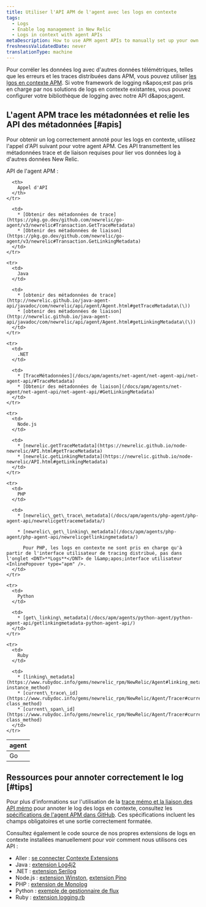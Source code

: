 ```yaml
---
title: Utiliser l'API APM de l'agent avec les logs en contexte
tags:
  - Logs
  - Enable log management in New Relic
  - Logs in context with agent APIs
metaDescription: How to use APM agent APIs to manually set up your own logs-in-context solution in New Relic.
freshnessValidatedDate: never
translationType: machine
---
```


Pour corréler les données log avec d'autres données télémétriques, telles que les erreurs et les traces distribuées dans APM, vous pouvez utiliser [les lgos en contexte APM](/docs/apm/new-relic-apm/getting-started/get-started-logs-context). Si votre framework de logging n&amp;apos;est pas pris en charge par nos solutions de logs en contexte existantes, vous pouvez configurer votre bibliothèque de logging avec notre <InlinePopover type="apm" />API d&amp;apos;agent.

## L'agent APM trace les métadonnées et relie les API des métadonnées [#apis]

Pour obtenir un log correctement annoté pour les logs en contexte, utilisez l'appel d'API suivant pour votre agent APM. Ces API transmettent les métadonnées trace et de liaison requises pour lier vos données log à d'autres données New Relic.

API de l'agent APM :

<table>
  <thead>
    <tr>
      <th style={{ width: "150px" }}>
        <InlinePopover type="apm" />agent
      </th>

      <th>
        Appel d'API
      </th>
    </tr>
  </thead>

  <tbody>
    <tr>
      <td>
        Go
      </td>

      <td>
        * [Obtenir des métadonnées de trace](https://pkg.go.dev/github.com/newrelic/go-agent/v3/newrelic#Transaction.GetTraceMetadata)
        * [Obtenir des métadonnées de liaison](https://pkg.go.dev/github.com/newrelic/go-agent/v3/newrelic#Transaction.GetLinkingMetadata)
      </td>
    </tr>

    <tr>
      <td>
        Java
      </td>

      <td>
        * [obtenir des métadonnées de trace](http://newrelic.github.io/java-agent-api/javadoc/com/newrelic/api/agent/Agent.html#getTraceMetadata\(\))
        * [obtenir des métadonnées de liaison](http://newrelic.github.io/java-agent-api/javadoc/com/newrelic/api/agent/Agent.html#getLinkingMetadata\(\))
      </td>
    </tr>

    <tr>
      <td>
        .NET
      </td>

      <td>
        * [TraceMétadonnées](/docs/apm/agents/net-agent/net-agent-api/net-agent-api/#TraceMetadata)
        * [Obtenir des métadonnées de liaison](/docs/apm/agents/net-agent/net-agent-api/net-agent-api/#GetLinkingMetadata)
      </td>
    </tr>

    <tr>
      <td>
        Node.js
      </td>

      <td>
        * [newrelic.getTraceMetadata](https://newrelic.github.io/node-newrelic/API.html#getTraceMetadata)
        * [newrelic.getLinkingMetadata](https://newrelic.github.io/node-newrelic/API.html#getLinkingMetadata)
      </td>
    </tr>

    <tr>
      <td>
        PHP
      </td>

      <td>
        * [newrelic\_get\_trace\_metadata](/docs/apm/agents/php-agent/php-agent-api/newrelicgettracemetadata/)

        * [newrelic\_get\_linking\_metadata](/docs/apm/agents/php-agent/php-agent-api/newrelicgetlinkingmetadata/)

          Pour PHP, les logs en contexte ne sont pris en charge qu'à partir de l'interface utilisateur de tracing distribué, pas dans l'onglet <DNT>**Logs**</DNT> de l&amp;apos;interface utilisateur <InlinePopover type="apm" />.
      </td>
    </tr>

    <tr>
      <td>
        Python
      </td>

      <td>
        * [get\_linking\_metadata](/docs/apm/agents/python-agent/python-agent-api/getlinkingmetadata-python-agent-api/)
      </td>
    </tr>

    <tr>
      <td>
        Ruby
      </td>

      <td>
        * [linking\_metadata](https://www.rubydoc.info/gems/newrelic_rpm/NewRelic/Agent#linking_metadata-instance_method)
        * [current\_trace\_id](https://www.rubydoc.info/gems/newrelic_rpm/NewRelic/Agent/Tracer#current_trace_id-class_method)
        * [current\_span\_id](https://www.rubydoc.info/gems/newrelic_rpm/NewRelic/Agent/Tracer#current_span_id-class_method)
      </td>
    </tr>
  </tbody>
</table>

<InstallFeedback />

## Ressources pour annoter correctement le log [#tips]

Pour plus d'informations sur l'utilisation de la [trace mémo et la liaison des API mémo](#apis) pour annoter le log des logs en contexte, consultez les [spécifications de l'agent APM dans GitHub](https://github.com/newrelic/newrelic-exporter-specs/tree/master/logging). Ces spécifications incluent les champs obligatoires et une sortie correctement formatée.

Consultez également le code source de nos propres extensions de logs en contexte installées manuellement pour voir comment nous utilisons ces API :

* Aller : [se connecter Contexte Extensions](https://github.com/newrelic/go-agent/tree/master/v3/integrations/logcontext-v2)
* Java : [extension Log4j2](https://github.com/newrelic/java-log-extensions/blob/master/log4j2/src/main/java/com/newrelic/logging/log4j2/NewRelicLayout.java)
* .NET : [extension Serilog](https://github.com/newrelic/newrelic-logenricher-dotnet/tree/main/src/NewRelic.LogEnrichers.Serilog)
* Node.js : [extension Winston](https://github.com/newrelic/newrelic-node-log-extensions/blob/main/packages/winston-log-enricher/lib/createFormatter.js), [extension Pino](https://github.com/newrelic/newrelic-node-log-extensions/blob/main/packages/pino-log-enricher/lib/createFormatter.js)
* PHP : [extension de Monolog](https://github.com/newrelic/newrelic-monolog-logenricher-php/blob/master/src/Formatter.php)
* Python : [exemple de gestionnaire de flux](/docs/logs/logs-context/configure-logs-context-python/#python-formatter)
* Ruby : [extension logging.rb](https://github.com/newrelic/newrelic-ruby-agent/blob/dev/lib/new_relic/agent/logging.rb)